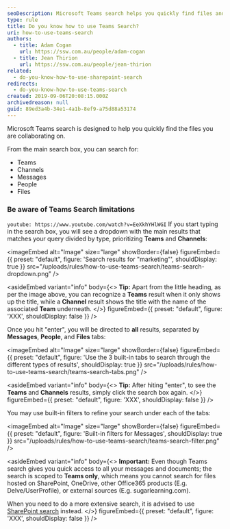 ```yaml
---
seoDescription: Microsoft Teams search helps you quickly find files and collaborate on projects by searching teams, channels, messages, people, and files.
type: rule
title: Do you know how to use Teams Search?
uri: how-to-use-teams-search
authors:
  - title: Adam Cogan
    url: https://ssw.com.au/people/adam-cogan
  - title: Jean Thirion
    url: https://ssw.com.au/people/jean-thirion
related:
  - do-you-know-how-to-use-sharepoint-search
redirects:
  - do-you-know-how-to-use-teams-search
created: 2019-09-06T20:08:15.000Z
archivedreason: null
guid: 89ed3a4b-34e1-4a1b-8ef9-a75d88a53174
---
```


Microsoft Teams search is designed to help you quickly find the files you are collaborating on.

From the main search box, you can search for:

- Teams
- Channels
- Messages
- People
- Files

### Be aware of Teams Search limitations

`youtube: https://www.youtube.com/watch?v=EeXkhYHlWGI`
If you start typing in the search box, you will see a dropdown with the main results that matches your query divided by type, prioritizing **Teams** and **Channels**:


<imageEmbed
  alt="Image"
  size="large"
  showBorder={false}
  figureEmbed={{
    preset: "default",
    figure: 'Search results for "marketing"',
    shouldDisplay: true
  }}
  src="/uploads/rules/how-to-use-teams-search/teams-search-dropdown.png"
/>

<asideEmbed
  variant="info"
  body={<>
    **Tip:** Apart from the little heading, as per the image above, you can recognize a **Teams** result when it only shows up the title, while a **Channel** result shows the title with the name of the associated **Team** underneath.
  </>}
  figureEmbed={{
    preset: "default",
    figure: 'XXX',
    shouldDisplay: false
  }}
/>

Once you hit "enter", you will be directed to **all** results, separated by **Messages**, **People**, and **Files** tabs:


<imageEmbed
  alt="Image"
  size="large"
  showBorder={false}
  figureEmbed={{
    preset: "default",
    figure: 'Use the 3 built-in tabs to search through the different types of results',
    shouldDisplay: true
  }}
  src="/uploads/rules/how-to-use-teams-search/teams-search-tabs.png"
/>

<asideEmbed
  variant="info"
  body={<>
    **Tip:** After hiting "enter", to see the **Teams** and **Channels** results, simply click the search box again.
  </>}
  figureEmbed={{
    preset: "default",
    figure: 'XXX',
    shouldDisplay: false
  }}
/>

You may use built-in filters to refine your search under each of the tabs:


<imageEmbed
  alt="Image"
  size="large"
  showBorder={false}
  figureEmbed={{
    preset: "default",
    figure: 'Built-in filters for Messages',
    shouldDisplay: true
  }}
  src="/uploads/rules/how-to-use-teams-search/teams-search-filter.png"
/>

<asideEmbed
  variant="info"
  body={<>
    **Important:** Even though Teams search gives you quick access to all your messages and documents; the search is scoped to **Teams only**, which means you cannot search for files hosted on SharePoint, OneDrive, other Office365 products (E.g. Delve/UserProfile), or external sources (E.g. sugarlearning.com).

When you need to do a more extensive search, it is advised to use [SharePoint search](/sharepoint-search) instead.
  </>}
  figureEmbed={{
    preset: "default",
    figure: 'XXX',
    shouldDisplay: false
  }}
/>